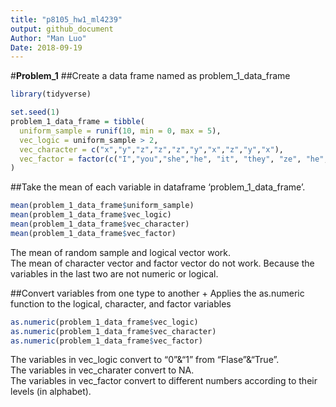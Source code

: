 ```yaml
---
title: "p8105_hw1_ml4239"
output: github_document
Author: "Man Luo"
Date: 2018-09-19
---
```

#**Problem_1**
##Create a data frame named as problem_1_data_frame
```r
library(tidyverse)
```

```r
set.seed(1)
problem_1_data_frame = tibble(
  uniform_sample = runif(10, min = 0, max = 5),
  vec_logic = uniform_sample > 2,
  vec_character = c("x","y","z","z","z","y","x","z","y","x"),
  vec_factor = factor(c("I","you","she","he", "it", "they", "ze", "he", "xe", "none"))
)
```

##Take the mean of each variable in dataframe 'problem_1_data_frame'.

```r
mean(problem_1_data_frame$uniform_sample)
mean(problem_1_data_frame$vec_logic)
mean(problem_1_data_frame$vec_character)
mean(problem_1_data_frame$vec_factor)
```
The mean of random sample and logical vector work.  
The mean of character vector and factor vector do not work.
Because the variables in the last two are not numeric or logical.

##Convert variables from one type to another
+ Applies the as.numeric function to the logical, character, and factor variables 
```r
as.numeric(problem_1_data_frame$vec_logic)
as.numeric(problem_1_data_frame$vec_character)
as.numeric(problem_1_data_frame$vec_factor)
```
The variables in vec_logic convert to "0"&"1" from "Flase"&"True".  
The variables in vec_charater convert to NA.   
The variables in vec_factor convert to different numbers according to their levels (in alphabet). 